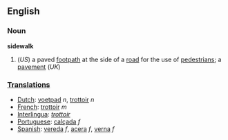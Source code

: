 ==English==
===Noun===
{{wikipedia}}
'''sidewalk'''
#(''US'') a paved [[footpath]] at the side of a [[road]] for the use of [[pedestrian]]s; a [[pavement]] (''UK'')

===[[Translation]]s===
*[[Dutch]]: [[voetpad]] ''n'', [[trottoir]] ''n''
*[[French]]: [[trottoir]] ''m''
*[[Interlingua]]: ''[[trottoir]]''
*[[Portuguese]]: [[calçada]] ''f''
*[[Spanish]]: [[vereda]] ''f'', [[acera]] ''f'', [[verna]] ''f''